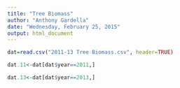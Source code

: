 ```yaml
---
title: "Tree Biomass"
author: "Anthony Gardella"
date: "Wednesday, February 25, 2015"
output: html_document
---
```


```r
dat=read.csv("2011-13 Tree Biomass.csv", header=TRUE)

dat.11<-dat[dat$year==2011,]

dat.13<-dat[dat$year==2013,]



```
